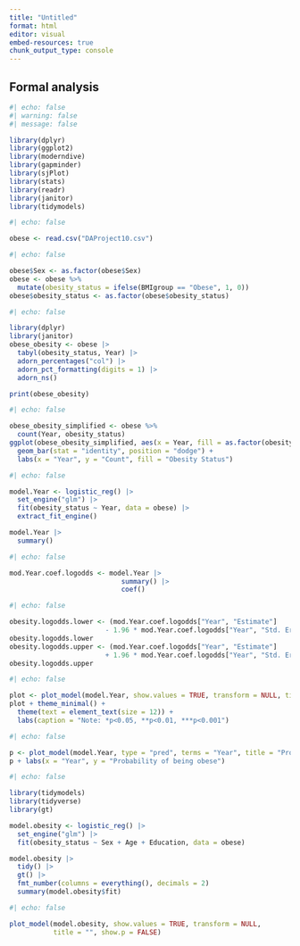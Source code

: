 ```yaml
---
title: "Untitled"
format: html
editor: visual
embed-resources: true
chunk_output_type: console
---
```


## Formal analysis

```r
#| echo: false
#| warning: false
#| message: false

library(dplyr)
library(ggplot2)
library(moderndive)
library(gapminder)
library(sjPlot)
library(stats)
library(readr)
library(janitor)
library(tidymodels)
```

```r
#| echo: false

obese <- read.csv("DAProject10.csv")
```

```r
#| echo: false

obese$Sex <- as.factor(obese$Sex)
obese <- obese %>%
  mutate(obesity_status = ifelse(BMIgroup == "Obese", 1, 0))
obese$obesity_status <- as.factor(obese$obesity_status)
```

```r
#| echo: false

library(dplyr)
library(janitor)
obese_obesity <- obese |>
  tabyl(obesity_status, Year) |>
  adorn_percentages("col") |>
  adorn_pct_formatting(digits = 1) |>
  adorn_ns()

print(obese_obesity)
```

```r
#| echo: false

obese_obesity_simplified <- obese %>%
  count(Year, obesity_status)
ggplot(obese_obesity_simplified, aes(x = Year, fill = as.factor(obesity_status), y = n)) +
  geom_bar(stat = "identity", position = "dodge") +
  labs(x = "Year", y = "Count", fill = "Obesity Status")
```

```r
#| echo: false

model.Year <- logistic_reg() |> 
  set_engine("glm") |> 
  fit(obesity_status ~ Year, data = obese) |>
  extract_fit_engine()

model.Year |>
  summary()
```

```r
#| echo: false

mod.Year.coef.logodds <- model.Year |>
                            summary() |>
                            coef()
```

```r
#| echo: false

obesity.logodds.lower <- (mod.Year.coef.logodds["Year", "Estimate"] 
                        - 1.96 * mod.Year.coef.logodds["Year", "Std. Error"])
obesity.logodds.lower
obesity.logodds.upper <- (mod.Year.coef.logodds["Year", "Estimate"] 
                        + 1.96 * mod.Year.coef.logodds["Year", "Std. Error"])
obesity.logodds.upper
```

```r
#| echo: false

plot <- plot_model(model.Year, show.values = TRUE, transform = NULL, title = "Probability of obesity over time", show.p = TRUE)
plot + theme_minimal() +
  theme(text = element_text(size = 12)) +
  labs(caption = "Note: *p<0.05, **p<0.01, ***p<0.001")
```

```r
#| echo: false

p <- plot_model(model.Year, type = "pred", terms = "Year", title = "Probability of being obese across Years")
p + labs(x = "Year", y = "Probability of being obese")
```

```r
#| echo: false

library(tidymodels)
library(tidyverse)
library(gt)

model.obesity <- logistic_reg() |> 
  set_engine("glm") |> 
  fit(obesity_status ~ Sex + Age + Education, data = obese)

model.obesity |>
  tidy() |>
  gt() |>
  fmt_number(columns = everything(), decimals = 2)
  summary(model.obesity$fit)
```

```r
#| echo: false

plot_model(model.obesity, show.values = TRUE, transform = NULL, 
           title = "", show.p = FALSE)

```
